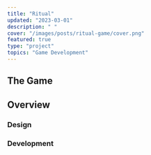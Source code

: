 ```yaml
---
title: "Ritual"
updated: "2023-03-01"
description: " "
cover: "/images/posts/ritual-game/cover.png"
featured: true
type: "project"
topics: "Game Development"
---
```



<IntroParagraph >

</IntroParagraph >


<BasicImage
  width = {800}
  src = "/images/posts/ritual-game/cover.png"
  alt = "Screenshot of the games opening splash scene."
  showalt
/>

<Spacer size="small" />


## The Game


## Overview

<BasicImage
  src = ""
  alt = ""
  width = {900}
/>


### Design


### Development



<InDevelopment></InDevelopment>

